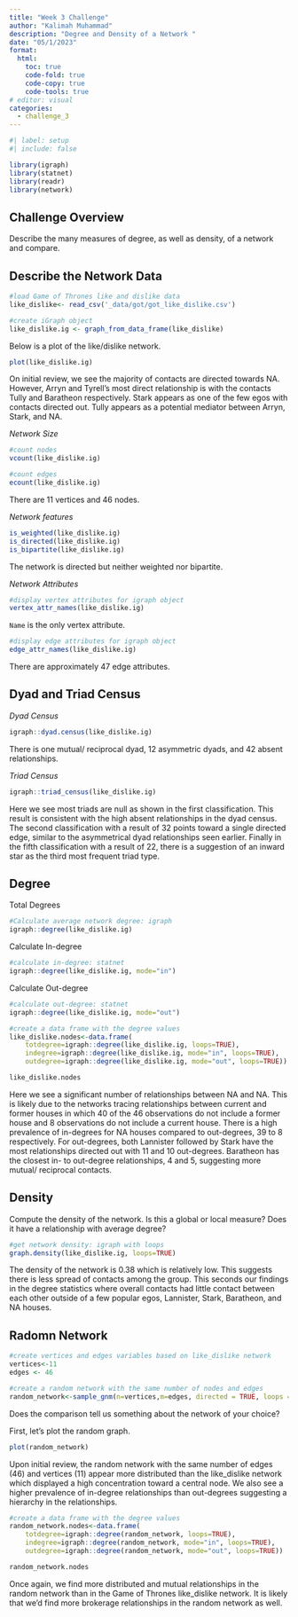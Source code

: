 ---
title: "Week 3 Challenge"
author: "Kalimah Muhammad"
description: "Degree and Density of a Network "
date: "05/1/2023"
format:
  html:
    toc: true
    code-fold: true
    code-copy: true
    code-tools: true
# editor: visual
categories: 
  - challenge_3
---

```{r}
#| label: setup
#| include: false
```

```{r, include= FALSE}
library(igraph)
library(statnet)
library(readr)
library(network)
```

## Challenge Overview

Describe the many measures of degree, as well as density, of a network and compare.

## Describe the Network Data

```{r, results='hide'}
#load Game of Thrones like and dislike data
like_dislike<- read_csv('_data/got/got_like_dislike.csv')
```

```{r, warning=FALSE}
#create iGraph object
like_dislike.ig <- graph_from_data_frame(like_dislike)
```

Below is a plot of the like/dislike network. 

```{r}
plot(like_dislike.ig)
```

On initial review, we see the majority of contacts are directed towards NA. However, Arryn and Tyrell's most direct relationship is with the contacts Tully and Baratheon respectively. Stark appears as one of the few egos with contacts directed out. Tully appears as a potential mediator between Arryn, Stark, and NA. 

*Network Size*

```{r}
#count nodes
vcount(like_dislike.ig)

#count edges
ecount(like_dislike.ig)
```

There are 11 vertices and 46 nodes.

*Network features*

```{r}
is_weighted(like_dislike.ig)
is_directed(like_dislike.ig)
is_bipartite(like_dislike.ig)
```

The network is directed but neither weighted nor bipartite. 

*Network Attributes*

```{r}
#display vertex attributes for igraph object
vertex_attr_names(like_dislike.ig)
```
`Name` is the only vertex attribute.

```{r}
#display edge attributes for igraph object
edge_attr_names(like_dislike.ig)
```

There are approximately 47 edge attributes.

## Dyad and Triad Census

*Dyad Census*

```{r}
igraph::dyad.census(like_dislike.ig)
```

There is one mutual/ reciprocal dyad, 12 asymmetric dyads, and 42 absent relationships. 

*Triad Census*

```{r, triad census}
igraph::triad_census(like_dislike.ig)
```
Here we see most triads are null as shown in the first classification. This result is consistent with the high absent relationships in the dyad census. The second classification with a result of 32 points toward a single directed edge, similar to the asymmetrical dyad relationships seen earlier. Finally in the fifth classification with a result of 22, there is a suggestion of an inward star as the third most frequent triad type.   


## Degree

Total Degrees 

```{r, total degrees}
#Calculate average network degree: igraph
igraph::degree(like_dislike.ig)
```

Calculate In-degree

```{r, in degree}
#calculate in-degree: statnet
igraph::degree(like_dislike.ig, mode="in")
```

Calculate Out-degree

```{r, out degree}
#calculate out-degree: statnet
igraph::degree(like_dislike.ig, mode="out")
```

```{r}
#create a data frame with the degree values
like_dislike.nodes<-data.frame(
    totdegree=igraph::degree(like_dislike.ig, loops=TRUE),
    indegree=igraph::degree(like_dislike.ig, mode="in", loops=TRUE),
    outdegree=igraph::degree(like_dislike.ig, mode="out", loops=TRUE))

like_dislike.nodes
```

Here we see a significant number of relationships between NA and NA. This is likely due to the networks tracing relationships between current and former houses in which 40 of the 46 observations do not include a former house and 8 observations do not include a current house. There is a high prevalence of in-degrees for NA houses compared to out-degrees, 39 to 8 respectively. For out-degrees, both Lannister followed by Stark have the most relationships directed out with 11 and 10 out-degrees. Baratheon has the closest in- to out-degree relationships, 4 and 5, suggesting more mutual/ reciprocal contacts. 

## Density

Compute the density of the network. Is this a global or local measure? Does it have a relationship with average degree?

```{r, graph degree}
#get network density: igraph with loops
graph.density(like_dislike.ig, loops=TRUE)

```

The density of the network is 0.38 which is relatively low. This suggests there is less spread of contacts among the group. This seconds our findings in the degree statistics where overall contacts had little contact between each other outside of a few popular egos, Lannister, Stark, Baratheon, and NA houses.

## Radomn Network

```{r, random network}
#create vertices and edges variables based on like_dislike network
vertices<-11
edges <- 46

#create a random network with the same number of nodes and edges 
random_network<-sample_gnm(n=vertices,m=edges, directed = TRUE, loops = TRUE)

```

Does the comparison tell us something about the network of your choice?

First, let's plot the random graph.

```{r, plot random network}
plot(random_network)
```

Upon initial review, the random network with the same number of edges (46) and vertices (11) appear more distributed than the like_dislike network which displayed a high concentration toward a central node. We also see a higher prevalence of in-degree relationships than out-degrees suggesting a hierarchy in the relationships. 

```{r, degree statistics in random network}
#create a data frame with the degree values
random_network.nodes<-data.frame(
    totdegree=igraph::degree(random_network, loops=TRUE),
    indegree=igraph::degree(random_network, mode="in", loops=TRUE),
    outdegree=igraph::degree(random_network, mode="out", loops=TRUE))

random_network.nodes
```

Once again, we find more distributed and mutual relationships in the random network than in the Game of Thrones like_dislike network. It is likely that we'd find more brokerage relationships in the random network as well.

